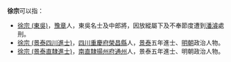 
'''徐宗'''可以指：
* [[徐宗_(東吳)|徐宗 (東吳)]]，[[豫章|豫章]]人，東吳名士及中郎將，因放縱屬下及不奉節度遭到[[潘濬|潘濬]]處刑。
* [[徐宗_(景泰四川進士)|徐宗 (景泰四川進士)]]，[[四川|四川]][[重慶府|重慶府]][[榮昌縣|榮昌縣]]人，[[景泰_(年号)|景泰]]五年進士、[[明朝|明朝]]政治人物。
* [[徐宗_(景泰直隸進士)|徐宗 (景泰直隸進士)]]，[[南直隸|南直隸]][[揚州府|揚州府]][[通州|通州]]人，景泰五年進士、明朝政治人物。
{{disambig}}